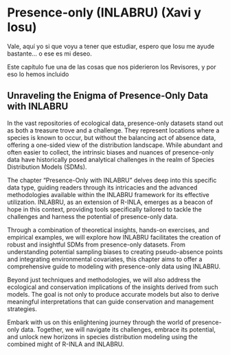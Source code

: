 
\pagebreak
\setcounter{chapter}{10}
\setcounter{section}{0}
\renewcommand{\thepage}{\arabic{page}}


# Presence-only (INLABRU)  (Xavi y Iosu)

Vale, aquí yo si que voyu a tener que estudiar, espero que Iosu me ayude bastante... o ese es mi deseo.

Este capítulo fue una de las cosas que nos piderieron los Revisores, y por eso lo hemos incluido

## Unraveling the Enigma of Presence-Only Data with INLABRU

In the vast repositories of ecological data, presence-only datasets stand out as both a treasure trove and a challenge. They represent locations where a species is known to occur, but without the balancing act of absence data, offering a one-sided view of the distribution landscape. While abundant and often easier to collect, the intrinsic biases and nuances of presence-only data have historically posed analytical challenges in the realm of Species Distribution Models (SDMs).

The chapter "Presence-Only with INLABRU" delves deep into this specific data type, guiding readers through its intricacies and the advanced methodologies available within the INLABRU framework for its effective utilization. INLABRU, as an extension of R-INLA, emerges as a beacon of hope in this context, providing tools specifically tailored to tackle the challenges and harness the potential of presence-only data.

Through a combination of theoretical insights, hands-on exercises, and empirical examples, we will explore how INLABRU facilitates the creation of robust and insightful SDMs from presence-only datasets. From understanding potential sampling biases to creating pseudo-absence points and integrating environmental covariates, this chapter aims to offer a comprehensive guide to modeling with presence-only data using INLABRU.

Beyond just techniques and methodologies, we will also address the ecological and conservation implications of the insights derived from such models. The goal is not only to produce accurate models but also to derive meaningful interpretations that can guide conservation and management strategies.

Embark with us on this enlightening journey through the world of presence-only data. Together, we will navigate its challenges, embrace its potential, and unlock new horizons in species distribution modeling using the combined might of R-INLA and INLABRU.

